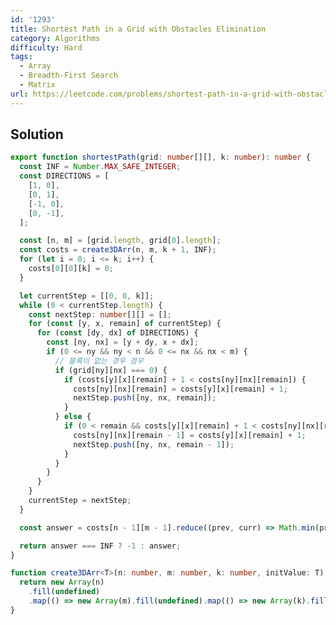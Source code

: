 ```yaml
---
id: '1293'
title: Shortest Path in a Grid with Obstacles Elimination
category: Algorithms
difficulty: Hard
tags:
  - Array
  - Breadth-First Search
  - Matrix
url: https://leetcode.com/problems/shortest-path-in-a-grid-with-obstacles-elimination
---
```


## Solution

```typescript filename="solution.ts" copy
export function shortestPath(grid: number[][], k: number): number {
  const INF = Number.MAX_SAFE_INTEGER;
  const DIRECTIONS = [
    [1, 0],
    [0, 1],
    [-1, 0],
    [0, -1],
  ];

  const [n, m] = [grid.length, grid[0].length];
  const costs = create3DArr(n, m, k + 1, INF);
  for (let i = 0; i <= k; i++) {
    costs[0][0][k] = 0;
  }

  let currentStep = [[0, 0, k]];
  while (0 < currentStep.length) {
    const nextStep: number[][] = [];
    for (const [y, x, remain] of currentStep) {
      for (const [dy, dx] of DIRECTIONS) {
        const [ny, nx] = [y + dy, x + dx];
        if (0 <= ny && ny < n && 0 <= nx && nx < m) {
          // 블록이 없는 경우 경우
          if (grid[ny][nx] === 0) {
            if (costs[y][x][remain] + 1 < costs[ny][nx][remain]) {
              costs[ny][nx][remain] = costs[y][x][remain] + 1;
              nextStep.push([ny, nx, remain]);
            }
          } else {
            if (0 < remain && costs[y][x][remain] + 1 < costs[ny][nx][remain - 1]) {
              costs[ny][nx][remain - 1] = costs[y][x][remain] + 1;
              nextStep.push([ny, nx, remain - 1]);
            }
          }
        }
      }
    }
    currentStep = nextStep;
  }

  const answer = costs[n - 1][m - 1].reduce((prev, curr) => Math.min(prev, curr), INF);

  return answer === INF ? -1 : answer;
}

function create3DArr<T>(n: number, m: number, k: number, initValue: T): T[][][] {
  return new Array(n)
    .fill(undefined)
    .map(() => new Array(m).fill(undefined).map(() => new Array(k).fill(initValue)));
}
```
